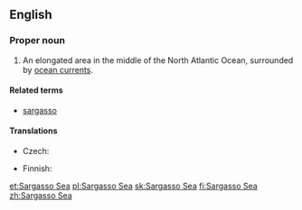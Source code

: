 ==English==
{{wikipedia}}

===Proper noun===
{{en-proper noun}}

# An elongated area in the middle of the North Atlantic Ocean, surrounded by [[ocean current]]s.

====Related terms====
* [[sargasso]]

====Translations====
{{trans-top|an elongated area in the middle of the North Atlantic Ocean}}
* Czech: {{t+|cs|Sargasové moře|n}}
{{trans-mid}}
* Finnish: {{t|fi|Sargassomeri}}
{{trans-bottom}}

[[et:Sargasso Sea]]
[[pl:Sargasso Sea]]
[[sk:Sargasso Sea]]
[[fi:Sargasso Sea]]
[[zh:Sargasso Sea]]
